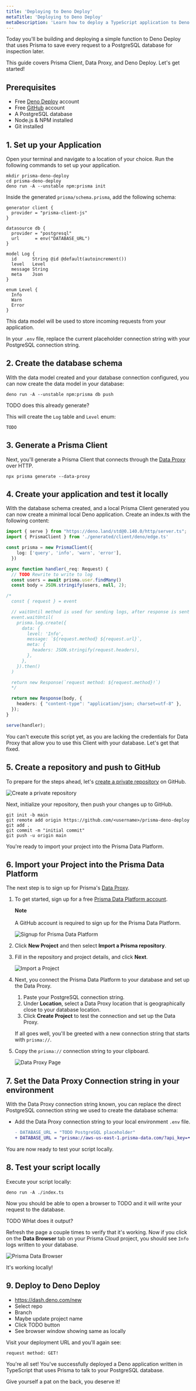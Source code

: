 ```yaml
---
title: 'Deploying to Deno Deploy'
metaTitle: 'Deploying to Deno Deploy'
metaDescription: 'Learn how to deploy a TypeScript application to Deno Deploy.'
---
```


<TopBlock>

Today you'll be building and deploying a simple function to Deno Deploy that uses Prisma to save every request to a PostgreSQL database for inspection later.

This guide covers Prisma Client, Data Proxy, and Deno Deploy. Let's get started!

</TopBlock>

## Prerequisites

- Free [Deno Deploy](https://deno.com/deploy) account
- Free [GitHub](https://github.com/) account
- A PostgreSQL database
- Node.js & NPM installed
- Git installed

## 1. Set up your Application

Open your terminal and navigate to a location of your choice. Run the following commands to set up your application.

```terminal
mkdir prisma-deno-deploy
cd prisma-deno-deploy
deno run -A --unstable npm:prisma init
```

Inside the generated `prisma/schema.prisma`, add the following schema:

```prisma
generator client {
  provider = "prisma-client-js"
}

datasource db {
  provider = "postgresql"
  url      = env("DATABASE_URL")
}

model Log {
  id      String @id @default(autoincrement())
  level   Level
  message String
  meta    Json
}

enum Level {
  Info
  Warn
  Error
}
```

This data model will be used to store incoming requests from your application.

In your `.env` file, replace the current placeholder connection string with your PostgreSQL connection string.

## 2. Create the database schema

With the data model created and your database connection configured, you can now create the data model in your database:

```terminal
deno run -A --unstable npm:prisma db push
```
TODO does this already generate?

This will create the `Log` table and `Level` enum:

```
TODO
```

## 3. Generate a Prisma Client

Next, you'll generate a Prisma Client that connects through the [Data Proxy](/data-platform/data-proxy) over HTTP.

```terminal
npx prisma generate --data-proxy
```

## 4. Create your application and test it locally

With the database schema created, and a local Prisma Client generated you can now create a minimal local Deno application. Create an index.ts with the following content:

```ts
import { serve } from "https://deno.land/std@0.140.0/http/server.ts";
import { PrismaClient } from './generated/client/deno/edge.ts'

const prisma = new PrismaClient({
    log: ['query', 'info', 'warn', 'error'],
  })

async function handler(_req: Request) {
  // TODO Rewrite to write to log
  const users = await prisma.user.findMany()
  const body = JSON.stringify(users, null, 2);

/*
  const { request } = event

  // waitUntil method is used for sending logs, after response is sent
  event.waitUntil(
    prisma.log.create({
      data: {
        level: 'Info',
        message: `${request.method} ${request.url}`,
        meta: {
          headers: JSON.stringify(request.headers),
        },
      },
    }).then()
  )

  return new Response(`request method: ${request.method}!`)
  */

  return new Response(body, {
    headers: { "content-type": "application/json; charset=utf-8" },
  });
}

serve(handler);
```

You can't execute this script yet, as you are lacking the credentials for Data Proxy that allow you to use this Client with your database. Let's get that fixed.

## 5. Create a repository and push to GitHub

To prepare for the steps ahead, let's [create a private repository](https://github.com/new) on GitHub.

![Create a private repository](./550-01-create-repo.png)

Next, initialize your repository, then push your changes up to GitHub.

```terminal
git init -b main
git remote add origin https://github.com/<username>/prisma-deno-deploy
git add .
git commit -m "initial commit"
git push -u origin main
```

You're ready to import your project into the Prisma Data Platform.

## 6. Import your Project into the Prisma Data Platform

The next step is to sign up for Prisma's [Data Proxy](/data-platform/data-proxy).

1. To get started, sign up for a free [Prisma Data Platform account](https://cloud.prisma.io/).
   <Admonition type="info">
   
   **Note**<br /><br />
   A GitHub account is required to sign up for the Prisma Data Platform.
   </Admonition>

   ![Signup for Prisma Data Platform](./450-02-signup-pdp.png)

2. Click **New Project** and then select **Import a Prisma repository**.
3. Fill in the repository and project details, and click **Next**.

   <!-- TODO redo -->
   ![Import a Project](./450-03-import-project.png)

4. Next, you connect the Prisma Data Platform to your database and set up the Data Proxy.
   1. Paste your PostgreSQL connection string.
   1. Under **Location**, select a Data Proxy location that is geographically close to your database location.
   1. Click **Create Project** to test the connection and set up the Data Proxy.
      
   If all goes well, you'll be greeted with a new connection string that starts with `prisma://`. 
5. Copy the `prisma://` connection string to your clipboard.

   <!-- TODO redo -->
   ![Data Proxy Page](./450-05-data-proxy.png)


## 7. Set the Data Proxy Connection string in your environment

With the Data Proxy connection string known, you can replace the direct PostgreSQL connection string we used to create the database schema: 

- Add the Data Proxy connection string to your local environment `.env` file.

   ```diff file=.env
   - DATABASE_URL = "TODO PostgreSQL placeholder"
   + DATABASE_URL = "prisma://aws-us-east-1.prisma-data.com/?api_key=•••••••••••••••••"
   ```

You are now ready to test your script locally.

## 8. Test your script locally

Execute your script locally:

```terminal
deno run -A ./index.ts
```

Now you should be able to open a browser to TODO and it will write your request to the database.

TODO WHat does it output?

Refresh the page a couple times to verify that it's working. Now if you click on the **Data Browser** tab on your Prisma Cloud project, you should see `Info` logs written to your database.

![Prisma Data Browser](./450-06-data-browser.png)

It's working locally!

## 9. Deploy to Deno Deploy

- https://dash.deno.com/new
- Select repo
- Branch
- Maybe update project name
- Click TODO button
- See browser window showing same as locally

Visit your deployment URL and you'll again see:

```
request method: GET!
```

You're all set! You've successfully deployed a Deno application written in TypeScript that uses Prisma to talk to your PostgreSQL database.

Give yourself a pat on the back, you deserve it!
